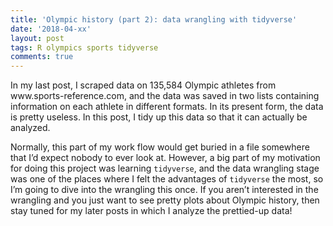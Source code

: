 ```yaml
---
title: 'Olympic history (part 2): data wrangling with tidyverse'
date: '2018-04-xx'
layout: post
tags: R olympics sports tidyverse
comments: true
---
```


In my last post, I scraped data on 135,584 Olympic athletes from www.sports-reference.com, and the data was saved in two lists containing information on each athlete in different formats. In its present form, the data is pretty useless. In this post, I tidy up this data so that it can actually be analyzed. 

Normally, this part of my work flow would get buried in a file somewhere that I'd expect nobody to ever look at. However, a big part of my motivation for doing this project was learning `tidyverse`, and the data wrangling stage was one of the places where I felt the advantages of `tidyverse` the most, so I'm going to dive into the wrangling this once. If you aren't interested in the wrangling and you just want to see pretty plots about Olympic history, then stay tuned for my later posts in which I analyze the prettied-up data!
